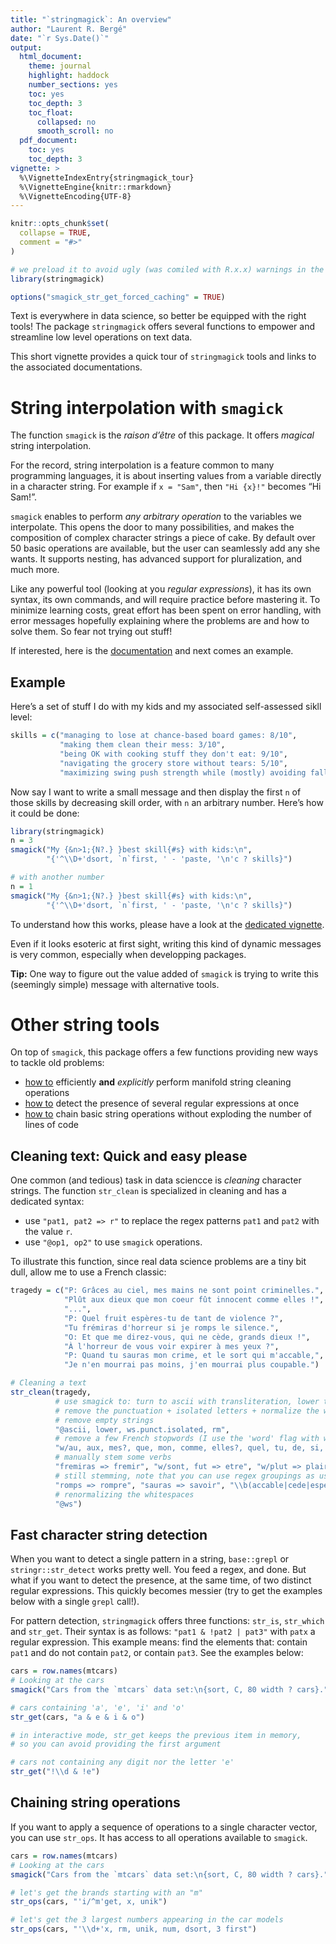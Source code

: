 ```yaml
---
title: "`stringmagick`: An overview"
author: "Laurent R. Bergé"
date: "`r Sys.Date()`"
output:
  html_document:
    theme: journal
    highlight: haddock
    number_sections: yes
    toc: yes
    toc_depth: 3
    toc_float:
      collapsed: no
      smooth_scroll: no
  pdf_document:
    toc: yes
    toc_depth: 3
vignette: >
  %\VignetteIndexEntry{stringmagick_tour}
  %\VignetteEngine{knitr::rmarkdown}
  %\VignetteEncoding{UTF-8}
---
```


```r
knitr::opts_chunk$set(
  collapse = TRUE,
  comment = "#>"
)

# we preload it to avoid ugly (was comiled with R.x.x) warnings in the doc
library(stringmagick)

options("smagick_str_get_forced_caching" = TRUE)
```

Text is everywhere in data science, so better be equipped with the right tools!
The package `stringmagick` offers several functions to empower and streamline low level 
operations on text data.

This short vignette provides a quick tour of `stringmagick` tools 
and links to the associated documentations.

# String interpolation with `smagick`

The function `smagick` is the *raison d'être* of this package. It offers *magical*
string interpolation.

For the record, string interpolation is a feature common to many programming languages, 
it is about inserting values from a variable directly in a character string.
For example if `x = "Sam"`, then `"Hi {x}!"` becomes "Hi Sam!".

`smagick` enables to perform *any arbitrary operation* to the variables we interpolate. 
This opens the door to many possibilities, and makes the composition
of complex character strings a piece of cake. 
By default over 50 basic operations are available, but the user can seamlessly add any she wants.
It supports nesting, has advanced support for pluralization, and much more. 

Like any powerful tool (looking at you *regular expressions*), it has its own syntax,
its own commands, and will require practice before mastering it. To minimize learning costs, 
great effort has been spent on error handling, with error
messages hopefully explaining where the problems are and how to solve them. So fear not 
trying out stuff!

If interested, here is the [documentation](LINK_TO_SMAGICK) and next comes an example. 

## Example

Here's a set of stuff I do with my kids and my associated self-assessed sikll level:

```r
skills = c("managing to lose at chance-based board games: 8/10", 
           "making them clean their mess: 3/10", 
           "being OK with cooking stuff they don't eat: 9/10", 
           "navigating the grocery store without tears: 5/10",
           "maximizing swing push strength while (mostly) avoiding falls: 7/10")
```

Now say I want to write a small message and then display the first `n` of those skills
by decreasing skill order, with `n` an arbitrary number. Here's how it could be done:
```r
library(stringmagick)
n = 3
smagick("My {&n>1;{N?.} }best skill{#s} with kids:\n",
        "{'^\\D+'dsort, `n`first, ' - 'paste, '\n'c ? skills}")

# with another number
n = 1
smagick("My {&n>1;{N?.} }best skill{#s} with kids:\n",
        "{'^\\D+'dsort, `n`first, ' - 'paste, '\n'c ? skills}")
```

To understand how this works, please have a look at the [dedicated vignette](LINK_TO_SMAGICK).

Even if it looks esoteric at first sight, writing this kind of dynamic messages is very common,
especially when developping packages.

**Tip:** One way to figure out the value added of `smagick` is trying to write this (seemingly simple) 
message with alternative tools. 

# Other string tools

On top of `smagick`, this package offers a few functions providing new ways to tackle old problems:

- [how to](#fun_clean) efficiently **and** *explicitly* perform manifold string cleaning operations
- [how to](#fun_detect) detect the presence of several regular expressions at once
- [how to](#fun_chain) chain basic string operations without exploding the number of lines of code

## Cleaning text: Quick and easy please {#fun_clean}

One common (and tedious) task in data sciencce is *cleaning* character strings. 
The function `str_clean` is specialized in cleaning and has a dedicated syntax:

- use `"pat1, pat2 => r"` to replace the regex patterns `pat1` and `pat2` with the value `r`.
- use `"@op1, op2"` to use `smagick` operations.

To illustrate this function, since real data science problems are a tiny bit dull, 
allow me to use a French classic:

```r
tragedy = c("P: Grâces au ciel, mes mains ne sont point criminelles.",
            "Plût aux dieux que mon coeur fût innocent comme elles !", 
            "...",
            "P: Quel fruit espères-tu de tant de violence ?",
            "Tu frémiras d'horreur si je romps le silence.",
            "O: Et que me direz-vous, qui ne cède, grands dieux !",
            "À l'horreur de vous voir expirer à mes yeux ?",
            "P: Quand tu sauras mon crime, et le sort qui m'accable,",
            "Je n'en mourrai pas moins, j'en mourrai plus coupable.")

# Cleaning a text
str_clean(tragedy, 
          # use smagick to: turn to ascii with transliteration, lower the case
          # remove the punctuation + isolated letters + normalize the whitespaces, 
          # remove empty strings
          "@ascii, lower, ws.punct.isolated, rm",
          # remove a few French stopwords (I use the 'word' flag with w/)
          "w/au, aux, mes?, que, mon, comme, elles?, quel, tu, de, si, je, le, et, qui, en",
          # manually stem some verbs
          "fremiras => fremir", "w/sont, fut => etre", "w/plut => plaire", "mourrai => mourir",
          # still stemming, note that you can use regex groupings as usual
          "romps => rompre", "sauras => savoir", "\\b(accable|cede|espere)s? => \\1r",
          # renormalizing the whitespaces
          "@ws")
```

## Fast character string detection {#fun_detect}

When you want to detect a single pattern in a string, `base::grepl` or 
`stringr::str_detect` works pretty well. You feed a regex, and done. 
But what if you want to detect the presence, at the same time, of two distinct regular expressions.
This quickly becomes messier (try to get the examples below with a single `grepl` call!).

For pattern detection, `stringmagick` offers three functions: `str_is`, `str_which` and `str_get`.
Their syntax is as follows: `"pat1 & !pat2 | pat3"` with `patx` a regular expression. 
This example means: find the elements that: contain `pat1` and do not contain `pat2`, 
or contain `pat3`. See the examples below:

```r
cars = row.names(mtcars)
# Looking at the cars
smagick("Cars from the `mtcars` data set:\n{sort, C, 80 width ? cars}.")

# cars containing 'a', 'e', 'i' and 'o'
str_get(cars, "a & e & i & o")

# in interactive mode, str_get keeps the previous item in memory, 
# so you can avoid providing the first argument

# cars not containing any digit nor the letter 'e'
str_get("!\\d & !e")
```

## Chaining string operations {#fun_chain}

If you want to apply a sequence of operations to a single character vector,
you can use `str_ops`. It has access to all operations available to `smagick`.

```r
cars = row.names(mtcars)
# Looking at the cars
smagick("Cars from the `mtcars` data set:\n{sort, C, 80 width ? cars}.")

# let's get the brands starting with an "m"
str_ops(cars, "'i/^m'get, x, unik")

# let's get the 3 largest numbers appearing in the car models
str_ops(cars, "'\\d+'x, rm, unik, num, dsort, 3 first")
```



